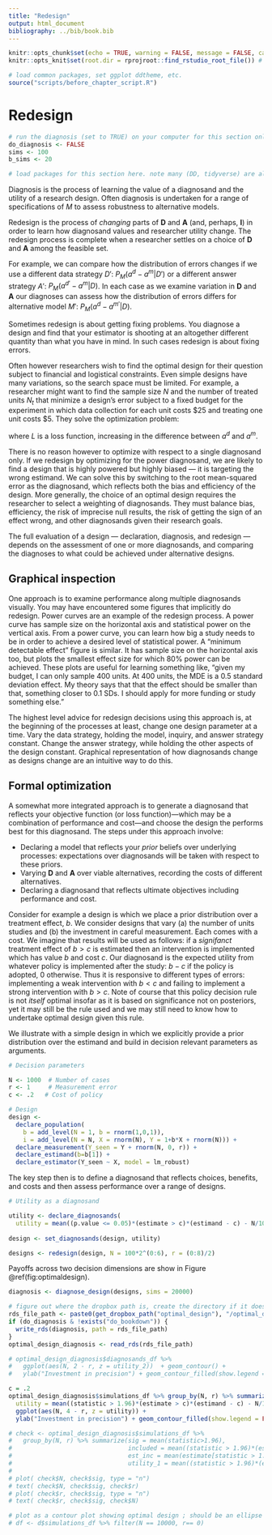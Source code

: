 ```yaml
---
title: "Redesign"
output: html_document
bibliography: ../bib/book.bib 
---
```


<!-- note do_bookdown is set in index.rmd, so we know if you're running just this .Rmd or compiling the book-->
```r
knitr::opts_chunk$set(echo = TRUE, warning = FALSE, message = FALSE, cache = FALSE)
knitr::opts_knit$set(root.dir = rprojroot::find_rstudio_root_file()) # files are all relative to RStudio project home
```

```r
# load common packages, set ggplot ddtheme, etc.
source("scripts/before_chapter_script.R")

```

<!-- start post here, do not edit above -->

# Redesign

<!-- make sure to rename the section title below -->

```r
# run the diagnosis (set to TRUE) on your computer for this section only before pushing to Github. no diagnosis will ever take place on github.
do_diagnosis <- FALSE
sims <- 100
b_sims <- 20
```

```r
# load packages for this section here. note many (DD, tidyverse) are already available, see scripts/package-list.R
```

Diagnosis is the process of learning the value of a diagnosand and the utility of a research design. Often diagnosis is undertaken for a range of  specifications of  *M* to assess robustness to alternative models. 

Redesign is the process of *changing* parts of **D** and **A** (and, perhaps, **I**) in order to learn how diagnosand values and researcher utility change. The redesign process is complete when a researcher settles on a choice of **D** and **A** among the feasible set.

For example, we can compare how the distribution of errors changes if we use a different data strategy $D'$: $P_M(a^d - a^m|D')$ or a different answer strategy $A'$: $P_M(a^{d'} - a^m|D)$. In each case as we examine variation in **D** and **A** our diagnoses can assess how the distribution of errors differs for alternative model $M'$: $P_M(a^{d} - a^{m'}|D)$.

Sometimes redesign is about getting fixing problems. You diagnose a design and find that your estimator is shooting at an altogether different quantity than what you have in mind. In such cases redesign is about fixing errors. 

Often however researchers wish to find the optimal design for their question subject to financial and logistical constraints. Even simple designs have many variations, so the search space must be limited. For example, a researcher might want to find the sample size $N$ and the number of treated units $N_t$ that minimize a design's error subject to a fixed budget for the experiment in which data collection for each unit costs \$25 and treating one unit costs \$5. They solve the optimization problem:

\begin{equation*}
\begin{aligned}
& \underset{N, N_t}{\text{argmin}}
& & E_M(L(a^{d} - a^{m}|D_{N, N_t})) \\
& \text{s.t.}
& & 25  N + 5  N_t \leq 5000
\end{aligned}
\end{equation*}

where $L$ is a loss function, increasing in the difference between $a^{d}$ and $a^{m}$.

There is no reason however to optimize with respect to a single diagnosand only. If we redesign by optimizing for the power diagnosand, we are likely to find a design that is highly powered but highly biased --- it is targeting the wrong estimand. We can solve this by switching to the root mean-squared error as the diagnosand, which reflects both the bias and efficiency of the design. More generally, the choice of an optimal design requires the researcher to select a weighting of diagnosands. They must balance bias, efficiency, the risk of imprecise null results, the risk of getting the sign of an effect wrong, and other diagnosands given their research goals.

The full evaluation of a design --- declaration, diagnosis, and redesign --- depends on the assessment of one or more diagnosands, and comparing the diagnoses to what could be achieved under alternative designs.

<!-- We usually redesign with respect to the data and answer strategies. We tweak the data strategy by changing $N$ to see how RMSE changes. We change the answer strategy to see how the inclusion of covariates decreases bias. While we usually redesign the empirical side, redesign can take place with respect to the theoretical side (model and inquiry) as well.^[There are some subtleties here. Sometimes a single design includes uncertainty about the model -- for example when we draw parameter values from a random distribution. We have a parameter be drawn from a normal distribution centered at 0.3 with an SD of 0.1 because we think a reasonable value for the parameter is "about three, plus or minus". We *could* imagine that we are "redesigning" with respect to each value of parameter, but only if the goal is to see how the changes in the model change the diagnosands. Otherwise, it's not redesign, it's just plain diagnosis, averaging over multiple models.] -->

## Graphical inspection 

One approach is to examine performance along multiple diagnosands visually. You may have encountered some figures that implicitly do redesign. Power curves are an example of the redesign process. A power curve has sample size on the horizontal axis and statistical power on the vertical axis. From a power curve, you can learn how big a study needs to be in order to achieve a desired level of statistical power. A "minimum detectable effect" figure is similar. It has sample size on the horizontal axis too, but plots the smallest effect size for which 80% power can be achieved. These plots are useful for learning something like, "given my budget, I can only sample 400 units. At 400 units, the MDE is a 0.5 standard deviation effect. My theory says that that the effect should be smaller than that, something closer to 0.1 SDs. I should apply for more funding or study something else."

The highest level advice for redesign decisions using this approach is, at the beginning of the processes at least, change one design parameter at a time. Vary the data strategy, holding the model, inquiry, and answer strategy constant. Change the answer strategy, while holding the other aspects of the design constant. Graphical representation of how diagnosands change as designs change are an intuitive way to do this.

## Formal optimization

A somewhat more integrated approach is to generate a diagnosand that reflects your objective function (or loss function)---which may be a combination of performance and cost---and choose the design the performs best for this diagnosand. The steps under this approach involve:

* Declaring a model that reflects your *prior* beliefs over underlying processes: expectations over diagnosands will be taken with respect to these priors.
* Varying **D** and **A** over viable alternatives, recording the costs of different alternatives.
* Declaring a diagnosand that reflects ultimate objectives including performance and cost.

Consider for example a design is which we place a prior distribution over a treatment effect, $b$. We consider designs that vary (a) the number of units studies and (b) the investment in careful measurement. Each comes with a cost. We imagine that results will be used as follows: if a *signifanct* treatment effect of $b>c$ is estimated then an intervention is implemented which has value $b$ and cost $c$. Our diagnosand is the expected utility from  whatever policy is implemented after the study: $b-c$ if the policy is adopted, 0 otherwise. Thus it is responsive to different types of errors: implementing a weak intervention with $b<c$ and failing to implement a strong intervention with $b>c$.  Note of course that this policy decision rule is not *itself* optimal insofar as  it is based on significance not on posteriors, yet it may still be the rule used and we may still need to know how to undertake optimal design given this rule.

We illustrate with a simple design in which we explicitly provide a prior distribution over the  estimand and build in decision relevant parameters as arguments. 

```r

# Decision parameters

N <- 1000  # Number of cases
r <- 1     # Measurement error
c <- .2   # Cost of policy

# Design
design <- 
  declare_population(
    b = add_level(N = 1, b = rnorm(1,0,1)),
    i = add_level(N = N, X = rnorm(N), Y = 1+b*X + rnorm(N))) +
  declare_measurement(Y_seen = Y + rnorm(N, 0, r)) +
  declare_estimand(b=b[1]) +
  declare_estimator(Y_seen ~ X, model = lm_robust) 
```

The key step then is to define a diagnosand that reflects choices, benefits, and costs and then assess performance over a range of designs.

```r
# Utility as a diagnosand

utility <- declare_diagnosands(
  utility = mean((p.value <= 0.05)*(estimate > c)*(estimand - c) - N/100000+ r/250))
                                  
design <- set_diagnosands(design, utility)

designs <- redesign(design, N = 100*2^(0:6), r = (0:8)/2)
```


Payoffs across two decision dimensions are show in Figure \@ref(fig:optimaldesign).

<!-- utility <- declare_diagnosands( -->
<!--   utility_1 = mean((statistic > 1.96)*(estimate > c)*(estimand - c)), -->
<!--   utility_2 = mean((statistic > 1.96)*(estimate > c)*(estimand - c) - N/50000+ r/40), -->
<!--   power = mean(statistic > 1.96), -->
<!--   benefit_given_significant = mean(estimand[statistic > 1.96]) -->
<!-- ) -->

```r
diagnosis <- diagnose_design(designs, sims = 20000)
```

```r
# figure out where the dropbox path is, create the directory if it doesn't exist, and name the RDS file
rds_file_path <- paste0(get_dropbox_path("optimal_design"), "/optimal_design.RDS")
if (do_diagnosis & !exists("do_bookdown")) {
  write_rds(diagnosis, path = rds_file_path)
}
optimal_design_diagnosis <- read_rds(rds_file_path)

# optimal_design_diagnosis$diagnosands_df %>% 
#   ggplot(aes(N, 2 - r, z = utility_2))  + geom_contour() + 
#   ylab("Investment in precision") + geom_contour_filled(show.legend = FALSE) + scale_x_continuous(trans = 'log10')

c = .2
optimal_design_diagnosis$simulations_df %>% group_by(N, r) %>% summarize(
  utility = mean((statistic > 1.96)*(estimate > c)*(estimand - c) - N/100000  + r/250)) %>% 
  ggplot(aes(N, 4 - r, z = utility)) + 
  ylab("Investment in precision") + geom_contour_filled(show.legend = FALSE) + scale_x_continuous(trans = 'log10')

# check <- optimal_design_diagnosis$simulations_df %>% 
#   group_by(N, r) %>% summarize(sig = mean(statistic>1.96),
#                                included = mean((statistic > 1.96)*(estimate > c)),
#                                est_inc = mean(estimate[statistic > 1.96]),
#                                utility_1 = mean((statistic > 1.96)*(estimate > c)*(estimand - c))) 
# 
# plot( check$N, check$sig, type = "n")
# text( check$N, check$sig, check$r)
# plot( check$r, check$sig, type = "n")
# text( check$r, check$sig, check$N)

# plot as a contour plot showing optimal design ; should be an ellipse
# df <- d$simulations_df %>% filter(N == 10000, r== 0)

```



<!-- ## Redesign Mountain -->

<!-- This figure shows a schematic of the redesign process. We vary design parameter 1 and design parameter 2 independently to learn the value of the diagnosand for each combination of design parameters. The redesign process can be in more than 2 dimensions of course. We suggest varying the design parameters you have control over first. -->

<!-- ```{r redesignmountain, fig.cap = "Redesign mountain.", echo=FALSE} -->
<!-- expand.grid(param_1 = seq(0, 1, length.out = 100), -->
<!--             param_2 = seq(0, 1, length.out = 100)) %>% -->
<!--   mutate(diagnosand = 1 - sqrt((param_1 - 0.3) ^ 2 + (param_2 - 0.7) ^ 2)) %>% -->
<!--   ggplot(aes(param_1, param_2)) +  -->
<!--   geom_tile(aes(fill = diagnosand)) + -->
<!--   geom_point(x = 0.3, y = 0.7, size = 2) + -->
<!--   geom_contour(aes(z = diagnosand)) + -->
<!--   scale_fill_gradient(low = "blue", high = "red") + -->
<!--   labs(x = "Design Parameter 1", -->
<!--        y = "Design Parameter 2", -->
<!--        title = "Diagnosands change as design parameters change") -->
<!-- ``` -->









<!-- ## Redesign to assess the robustness of designs to models  -->

<!-- - Hold inquiry constant! (read Richard Crump “Moving the Goalposts”) -->
<!-- - Hold three constant, vary one of MIDA at a time -->
<!-- - M: ICC, null model, alternative DAGs, heterogeneity -->
<!-- - I: -->






<!-- Diagnosis is like this: -->

<!-- (we need a math glyph for left relation composition notation) -->

<!-- $$ -->
<!-- MIDA |> \\ -->
<!--   simulate |> \\ -->
<!--   summarize -->
<!-- $$ -->

<!-- Redesign is like this -->

<!-- $$ -->
<!-- map(parameters) |> \\ -->
<!--   MIDA |>  \\ -->
<!--   simulate |> \\  -->
<!--   group\_by(parameters) |> \\ -->
<!--   summarize -->
<!-- $$ -->


